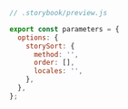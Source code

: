 ```js
// .storybook/preview.js

export const parameters = {
  options: {
    storySort: {
      method: '',
      order: [],
      locales: '',
    },
  },
};
```
